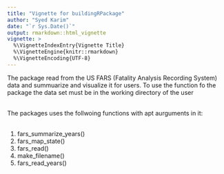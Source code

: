 ```yaml
---
title: "Vignette for buildingRPackage"
author: "Syed Karim"
date: "`r Sys.Date()`"
output: rmarkdown::html_vignette
vignette: >
  %\VignetteIndexEntry{Vignette Title}
  %\VignetteEngine{knitr::rmarkdown}
  %\VignetteEncoding{UTF-8}
---
```


The package read from the US FARS (Fatality Analysis Recording System) data and summuarize and visualize it for users. 
To use the function fo the package the data set must be in the working directory of 
the user <br><br>

The packages uses the follwoing functions with apt aurguments in it: <br><br>

1. fars_summarize_years()<br>
2. fars_map_state()<br>
3. fars_read()<br>
4. make_filename()<br>
5. fars_read_years()
